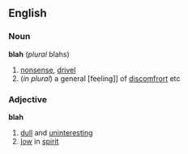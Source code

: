 ==English==
===Noun===
'''blah'''  (''plural'' blahs)
#[[nonsense]], [[drivel]]
#(''in plural'') a general [feeling]] of [[discomfrort]] etc
===Adjective===
'''blah'''
#[[dull]] and [[uninteresting]]
#[[low]] in [[spirit]]